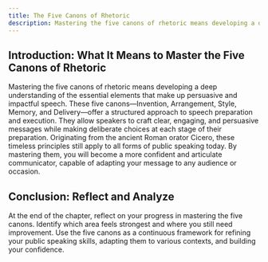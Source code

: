 ```yaml
---
title: The Five Canons of Rhetoric
description: Mastering the five canons of rhetoric means developing a deep understanding of the essential elements that make up persuasive and impactful speech
---
```


## Introduction: What It Means to Master the Five Canons of Rhetoric
Mastering the five canons of rhetoric means developing a deep understanding of the essential elements that make up persuasive and impactful speech. These five canons—Invention, Arrangement, Style, Memory, and Delivery—offer a structured approach to speech preparation and execution. They allow speakers to craft clear, engaging, and persuasive messages while making deliberate choices at each stage of their preparation. Originating from the ancient Roman orator Cicero, these timeless principles still apply to all forms of public speaking today. By mastering them, you will become a more confident and articulate communicator, capable of adapting your message to any audience or occasion.

## Conclusion: Reflect and Analyze
At the end of the chapter, reflect on your progress in mastering the five canons. Identify which area feels strongest and where you still need improvement. Use the five canons as a continuous framework for refining your public speaking skills, adapting them to various contexts, and building your confidence.